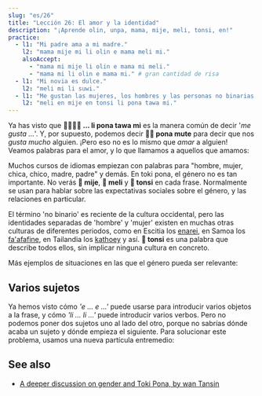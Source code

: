 ```yaml
---
slug: "es/26"
title: "Lección 26: El amor y la identidad"
description: "¡Aprende olin, unpa, mama, mije, meli, tonsi, en!"
practice:
  - l1: "Mi padre ama a mi madre."
    l2: "mama mije mi li olin e mama meli mi."
    alsoAccept:
      - "mama mi mije li olin e mama mi meli."
      - "mama mi li olin e mama mi." # gran cantidad de risa
  - l1: "Mi novia es dulce."
    l2: "meli mi li suwi."
  - l1: "Me gustan las mujeres, los hombres y las personas no binarias."
    l2: "meli en mije en tonsi li pona tawa mi."
---
```



Ya has visto que **󱤧󱥔󱥩󱤴 ... li pona tawa mi** es la manera común de decir '*me gusta ...*'. Y, por supuesto, podemos decir **󱥔󱤼 pona mute** para decir que nos *gusta mucho* alguien. ¡Pero eso no es lo mismo que *amar* a alguien! Veamos palabras para el amor, y lo que llamamos a aquellos que amamos:

<List>
  <Word sl="olin" m="amar" />
  <Word sl="unpa" m="tener sexo" />
  <Word sl="mama" m="madre, padre" />
  <Word sl="mije" m="hombre, persona masculina, marido; macho" />
  <Word sl="meli" m="mujer, persona femenina, esposa; hembra" />
  <Word sl="tonsi" m="no binario, género inconforme; trans" />
</List>

Muchos cursos de idiomas empiezan con palabras para "hombre, mujer, chica, chico, madre, padre" y demás. En toki pona, el género no es tan importante. No verás **󱤵 mije**, **󱤳 meli** y **󱥾 tonsi** en cada frase. Normalmente se usan para hablar sobre las expectativas sociales sobre el género, y las relaciones en particular.

<List>
    <Sentence sl="mi olin e mije mi." m="Amo a mi novio."/>
    <Sentence sl="mama o!" m="¡Mamá! (o) ¡Papá!"/>
    <Sentence sl="mi olin e meli." m="Me gustan las chicas."/>
</List>

El término 'no binario' es reciente de la cultura occidental, pero las identidades separadas de 'hombre' y 'mujer' existen en muchas otras culturas de diferentes periodos, como en Escitia los [enarei](https://en.wikipedia.org/wiki/Enaree), en Samoa los [fa'afafine](https://en.wikipedia.org/wiki/Fa%CA%BBafafine), en Tailandia los [kathoey](https://en.wikipedia.org/wiki/Kathoey) y así. **󱥾 tonsi** es una palabra que describe todos ellos, sin implicar ninguna cultura en concreto.

Más ejemplos de situaciones en las que el género pueda ser relevante:

<List>
  <Sentence sl="len mi li mije." m="Mi ropa es masculina." />
  <Sentence sl="jan olin mi li tonsi." m="Mi pareja es no binaria." />
  <Sentence sl="mi meli e sijelo mi kepeken misikeke." m="Hago mi cuerpo más femenino con medicación." />
</List>

## Varios sujetos

Ya hemos visto cómo *'e ... e ...'* puede usarse para introducir varios objetos a la frase, y cómo *'li ... li ...'* puede introducir varios verbos. Pero no podemos poner dos sujetos uno al lado del otro, porque no sabrías dónde acaba un sujeto y dónde empieza el siguiente. Para solucionar este problema, usamos una nueva partícula entremedio:

<List>
  <Word sl="en" m="une sujetos" />
  <Sentence sl="ona en mi li toki." m="Ella y yo charlamos." />
  <Sentence sl="soweli en waso li utala." m="El animal y el pájaro están peleando." />
  <Sentence sl="meli en mije li unpa." m="La mujer y el hombre tienen sexo." />
</List>

<Practice exercises={frontmatter.practice} />

## See also
* [A deeper discussion on gender and Toki Pona, by wan Tansin](https://www.tamz.in/toki_mi/there-is-no-gender-in-toki-pona/)
